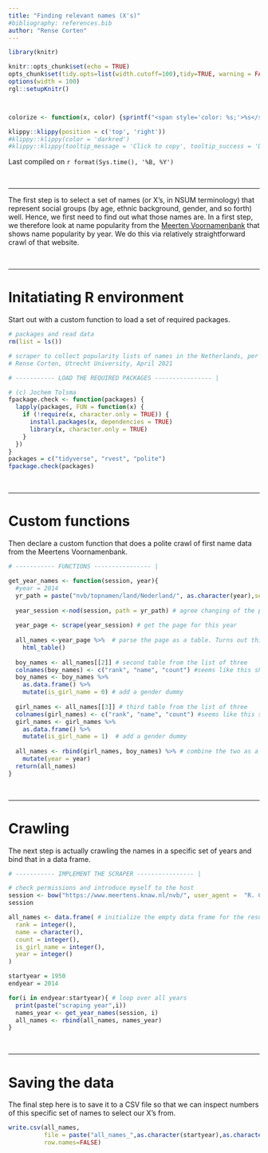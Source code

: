 ```yaml
---
title: "Finding relevant names (X's)"
#bibliography: references.bib
author: "Rense Corten"
---
```


```r
library(knitr)

knitr::opts_chunk$set(echo = TRUE)
opts_chunk$set(tidy.opts=list(width.cutoff=100),tidy=TRUE, warning = FALSE, message = FALSE,comment = "#>", cache=TRUE, class.source=c("test"), class.output=c("test2"))
options(width = 100)
rgl::setupKnitr()



colorize <- function(x, color) {sprintf("<span style='color: %s;'>%s</span>", color, x) }

```

```r
klippy::klippy(position = c('top', 'right'))
#klippy::klippy(color = 'darkred')
#klippy::klippy(tooltip_message = 'Click to copy', tooltip_success = 'Done')
```

Last compiled on `r format(Sys.time(), '%B, %Y')`

<br>

----

The first step is to select a set of names (or X's, in NSUM terminology) that represent social groups (by age, ethnic background, gender, and so forth) well. Hence, we first need to find out what those names are. In a first step, we therefore look at name popularity from the [Meerten Voornamenbank](https://www.meertens.knaw.nl/nvb/) that shows name popularity by year. We do this via relatively straightforward crawl of that website.

<br>

----

# Initatiating R environment

Start out with a custom function to load a set of required packages.
  
```r
# packages and read data
rm(list = ls())

# scraper to collect popularity lists of names in the Netherlands, per year
# Rense Corten, Utrecht University, April 2021

# ----------- LOAD THE REQUIRED PACKAGES ---------------- |

# (c) Jochem Tolsma
fpackage.check <- function(packages) {
  lapply(packages, FUN = function(x) {
    if (!require(x, character.only = TRUE)) {
      install.packages(x, dependencies = TRUE)
      library(x, character.only = TRUE)
    }
  })
}
packages = c("tidyverse", "rvest", "polite")
fpackage.check(packages)
```

<br>

----

# Custom functions

Then declare a custom function that does a polite crawl of first name data from the Meertens Voornamenbank.
  
```r
# ----------- FUNCTIONS ---------------- |

get_year_names <- function(session, year){
  #year = 2014
  yr_path = paste("nvb/topnamen/land/Nederland/", as.character(year),sep="") # set the path for the specific year's webpage
  
  year_session <-nod(session, path = yr_path) # agree changing of the path with the host (assuming I have already "bowed" for the higher-level path)
  
  year_page <- scrape(year_session) # get the page for this year
  
  all_names <-year_page %>%  # parse the page as a table. Turns out this is a list of three tables; we need numbers 2 and 3
    html_table()
  
  boy_names <- all_names[[2]] # second table from the list of three
  colnames(boy_names) <- c("rank", "name", "count") #seems like this should be easier...
  boy_names <- boy_names %>% 
    as.data.frame() %>% 
    mutate(is_girl_name = 0) # add a gender dummy
  
  girl_names <- all_names[[3]] # third table from the list of three
  colnames(girl_names) <- c("rank", "name", "count") #seems like this should be easier...
  girl_names <- girl_names %>% 
    as.data.frame() %>% 
    mutate(is_girl_name = 1)  # add a gender dummy
  
  all_names <- rbind(girl_names, boy_names) %>% # combine the two as a new data frame
    mutate(year = year)  
  return(all_names)
}
```

<br>

----

# Crawling

The next step is actually crawling the names in a specific set of years and bind that in a data frame.

```r
# ----------- IMPLEMENT THE SCRAPER ---------------- |

# check permissions and introduce myself to the host
session <- bow("https://www.meertens.knaw.nl/nvb/", user_agent =  "R. Corten, Universiteit Utrecht", delay = 1)
session

all_names <- data.frame( # initialize the empty data frame for the results
  rank = integer(),
  name = character(),
  count = integer(),
  is_girl_name = integer(),
  year = integer()
)

startyear = 1950
endyear = 2014

for(i in endyear:startyear){ # loop over all years
  print(paste("scraping year",i))
  names_year <- get_year_names(session, i)
  all_names <- rbind(all_names, names_year)
}
```

<br>

----

# Saving the data

The final step here is to save it to a CSV file so that we can inspect numbers of this specific set of names to select our X's from.

```r
write.csv(all_names, 
          file = paste("all_names_",as.character(startyear),as.character(endyear),".csv", sep=""),
          row.names=FALSE)

```






